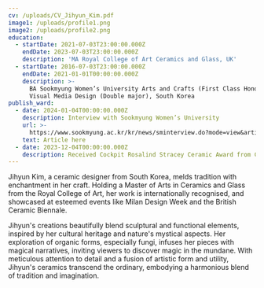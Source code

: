 ```yaml
---
cv: /uploads/CV_Jihyun_Kim.pdf
image1: /uploads/profile1.png
image2: /uploads/profile2.png
education:
  - startDate: 2021-07-03T23:00:00.000Z
    endDate: 2023-07-03T23:00:00.000Z
    description: 'MA Royal College of Art Ceramics and Glass, UK'
  - startDate: 2016-07-03T23:00:00.000Z
    endDate: 2021-01-01T00:00:00.000Z
    description: >-
      BA Sookmyung Women’s University Arts and Crafts (First Class Honor),
      Visual Media Design (Double major), South Korea
publish_ward:
  - date: 2024-01-04T00:00:00.000Z
    description: Interview with Sookmyung Women’s University
    url: >-
      https://www.sookmyung.ac.kr/kr/news/sminterview.do?mode=view&articleNo=85368&article.offset=0&articleLimit=9
    text: Article here
  - date: 2023-12-04T00:00:00.000Z
    description: Received Cockpit Rosalind Stracey Ceramic Award from Cockpit Arts
---
```


Jihyun Kim, a ceramic designer from South Korea, melds tradition with enchantment in her craft. Holding a Master of Arts in Ceramics and Glass from the Royal College of Art, her work is internationally recognised, and showcased at esteemed events like Milan Design Week and the British Ceramic Biennale. 

Jihyun's creations beautifully blend sculptural and functional elements, inspired by her cultural heritage and nature's mystical aspects. Her exploration of organic forms, especially fungi, infuses her pieces with magical narratives, inviting viewers to discover magic in the mundane. With meticulous attention to detail and a fusion of artistic form and utility, Jihyun's ceramics transcend the ordinary, embodying a harmonious blend of tradition and imagination.
